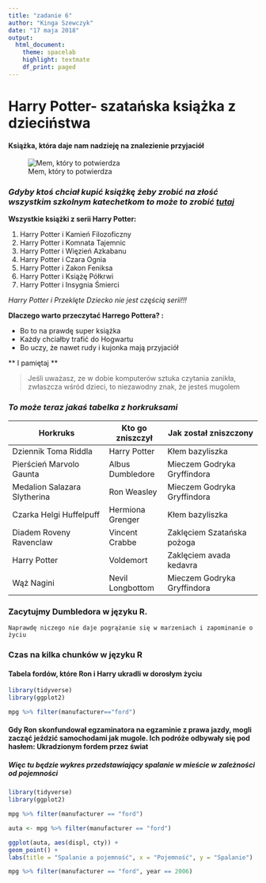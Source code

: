 ```yaml
---
title: "zadanie 6"
author: "Kinga Szewczyk"
date: "17 maja 2018"
output:
  html_document:
    theme: spacelab
    highlight: textmate
    df_print: paged
---
```


# **Harry Potter- szatańska książka z dzieciństwa**


#### Książka, która daje nam nadzieję na znalezienie przyjaciół

![Mem, który to potwierdza](harry.jpg)

### *Gdyby ktoś chciał kupić książkę żeby zrobić na złość wszystkim szkolnym katechetkom to może to zrobić [tutaj](https://merlin.pl/pakiet-harry-potter-tomy-1-7-jk-rowling/7321885/?gclid=Cj0KCQjw0PTXBRCGARIsAKNYfG1S2xcON1cMzCm-kuSq8ucbEB0xAKTS4ROP2ixeysokDUifZy7SUQMaAsXjEALw_wcB&gclsrc=aw.ds)*

**Wszystkie książki z serii Harry Potter:**

1. Harry Potter i Kamień Filozoficzny
2. Harry Potter i Komnata Tajemnic
3. Harry Potter i Więzień Azkabanu
4. Harry Potter i Czara Ognia
4. Harry Potter i Zakon Feniksa
5. Harry Potter i Książę Półkrwi
7. Harry Potter i Insygnia Śmierci

*Harry Potter i Przeklęte Dziecko nie jest częścią serii!!!*

**Dlaczego warto przeczytać Harrego Pottera? :**

- Bo to na prawdę super książka
- Każdy chciałby trafić do Hogwartu
- Bo uczy, że nawet rudy i kujonka mają przyjaciół

** I pamiętaj **

> Jeśli uważasz, ze w dobie komputerów sztuka czytania zanikła, zwłaszcza wśród dzieci, to niezawodny znak, że jesteś mugolem

### *To może teraz jakaś tabelka z horkruksami*

| Horkruks                     | Kto go zniszczył | Jak został zniszczony       |
|------------------------------|------------------|-----------------------------|
| Dziennik Toma Riddla         | Harry Potter     | Kłem bazyliszka             |
| Pierścień Marvolo Gaunta     | Albus Dumbledore | Mieczem Godryka Gryffindora |
| Medalion Salazara Slytherina | Ron Weasley      | Mieczem Godryka Gryffindora |
| Czarka Helgi Huffelpuff      | Hermiona Grenger | Kłem bazyliszka             |
| Diadem Roveny Ravenclaw      | Vincent Crabbe   | Zaklęciem Szatańska pożoga  |
| Harry Potter                 | Voldemort        | Zaklęciem avada kedavra     |
| Wąż Nagini                   | Nevil Longbottom | Mieczem Godryka Gryffindora |

### Zacytujmy Dumbledora w języku R. 

`Naprawdę niczego nie daje pogrążanie się w marzeniach i zapominanie o życiu`


### Czas na kilka chunków w języku R

#### Tabela fordów, które Ron i Harry ukradli w dorosłym życiu

```r
library(tidyverse)
library(ggplot2)

mpg %>% filter(manufacturer=="ford")

```



#### Gdy Ron skonfundował egzaminatora na egzaminie z prawa jazdy, mogli zacząć jeździć samochodami jak mugole. Ich podróże odbywały się pod hasłem: Ukradzionym fordem przez świat

##### Więc tu będzie wykres przedstawiający spalanie w mieście w zależności od pojemności 

```r
library(tidyverse)
library(ggplot2)

mpg %>% filter(manufacturer == "ford")

auta <- mpg %>% filter(manufacturer == "ford")

ggplot(auta, aes(displ, cty)) + 
geom_point() +
labs(title = "Spalanie a pojemność", x = "Pojemność", y = "Spalanie")
```



```r
mpg %>% filter(manufacturer == "ford", year == 2006)
```

